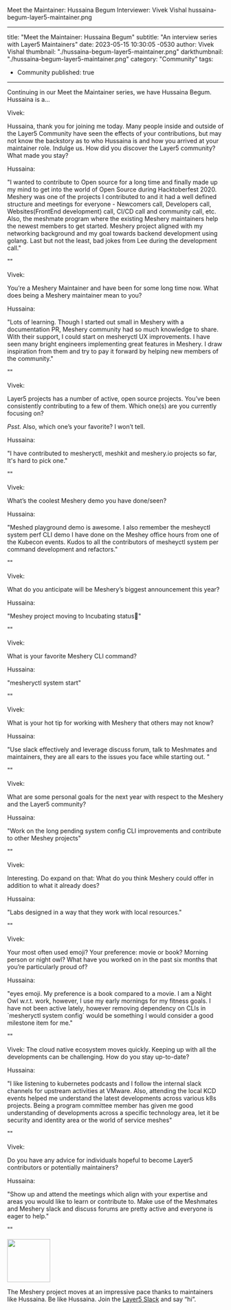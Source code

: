 
Meet the Maintainer: Hussaina Begum 
Interviewer: Vivek Vishal
hussaina-begum-layer5-maintainer.png

---
title: "Meet the Maintainer: Hussaina Begum"
subtitle: "An interview series with Layer5 Maintainers"
date: 2023-05-15 10:30:05 -0530
author: Vivek Vishal
thumbnail: "./hussaina-begum-layer5-maintainer.png"
darkthumbnail: "./hussaina-begum-layer5-maintainer.png"
category: "Community"
tags:
 - Community
published: true
---
<BlogWrapper>
<MeetTheMaintainer>

<div class="intro"><p>Continuing in our Meet the Maintainer series, we have Hussaina Begum. Hussaina is a… 
</p></div>

<div class="interviewer">
<span>Vivek:</span>
  <p>
    Hussaina, thank you for joining me today. Many people inside and outside of the Layer5 Community have seen the effects of your contributions, but may not know the backstory as to who Hussaina is and how you arrived at your maintainer role. Indulge us. How did you discover the Layer5 community? What made you stay?
  </p>
</div>

<div class="interviewee">
<span>Hussaina:</span>
  <p>
    "I wanted to contribute to Open source for a long time and finally made up my mind to get into the world of Open Source during Hacktoberfest 2020. Meshery was one of the projects I contributed to and it had a well defined structure and meetings for everyone - Newcomers call, Developers call, Websites(FrontEnd development) call, CI/CD call and community call, etc. Also, the meshmate program where the existing Meshery maintainers help the newest members to get started. Meshery project aligned with my networking background and my goal towards backend development using golang. Last but not the least, bad jokes from Lee during the development call."
  </p>
  <p>
    ""
  </p>
</div>

<div class="interviewer">
<span>Vivek:</span>
  <p>You’re a Meshery Maintainer and have been for some long time now. What does being a Meshery maintainer mean to you?</p></div>

<div class="interviewee">
<span>Hussaina:</span>
  <p>
    "Lots of learning. Though I started out small in Meshery with a documentation PR, Meshery community had so much knowledge to share. With their support, I could start on mesheryctl UX improvements. I have seen many bright engineers implementing great features in Meshery. I draw inspiration from them and try to pay it forward by helping new members of the community."
  </p>
  <p>
    ""
  </p>
</div>

<div class="interviewer">
<span>Vivek:</span>
  <p>
  <Link to="/projects">Layer5 projects</Link> has a number of active, open source projects. You’ve been consistently contributing to a few of them. Which one(s) are you currently focusing on? 

  <i>Psst.</i> Also, which one’s your favorite? I won’t tell.
</p></div>

<div class="interviewee">
<span>Hussaina:</span>
  <p>
    "I have contributed to mesheryctl, meshkit and meshery.io projects so far, It's hard to pick one."
  </p>
  <p>
    ""
  </p>
</div>

<div class="interviewer">
  <span>Vivek:</span>
  <p>
    What’s the coolest Meshery demo you have done/seen?
  </p>
</div>

<div class="interviewee">
<span>Hussaina:</span>
  <p>
    "Meshed playground demo is awesome. I also remember the mesheyctl system perf CLI demo I have done on the Meshey office hours from one of the Kubecon events. Kudos to all the contributors of mesheyctl system per command development and refactors."
  </p>
  <p>
    ""
  </p>
</div>

<div class="interviewer">
<span>Vivek:</span>
  <p>
    What do you anticipate will be Meshery’s biggest announcement this year?
  </p>
</div>

<div class="interviewee">
<span>Hussaina:</span>
  <p>
    "Meshey project moving to Incubating status🙂"
  </p>
  <p>
    ""
  </p>
</div>

<div class="interviewer">
<span>Vivek:</span>
  <p>
    What is your favorite Meshery CLI command?
  </p>
</div>


<div class="interviewee">
<span>Hussaina:</span>
  <p>
    "mesheryctl system start"
  </p>
  <p>
    ""
  </p>
</div>


<div class="interviewer">
<span>Vivek:</span>
  <p>
    What is your hot tip for working with Meshery that others may not know?
  </p>
</div>

<div class="interviewee">
<span>Hussaina:</span>
  <p>
    "Use slack effectively and leverage discuss forum, talk to Meshmates and maintainers, they are all ears to the issues you face while starting out. "
  </p>
  <p>
    ""
  </p>
</div>

<div class="interviewer">
<span>Vivek:</span>
  <p>
    What are some personal goals for the next year with respect to the Meshery and the Layer5 community?
  </p>
</div>

<div class="interviewee">
<span>Hussaina:</span>
  <p>
    "Work on the long pending system config CLI improvements and contribute to other Meshey projects"
  </p>
  <p>
    ""
  </p>
</div>

<div class="interviewer">
<span>Vivek:</span><p>
Interesting. Do expand on that: What do you think Meshery could offer in addition to what it already does?
</p>
</div>

<div class="interviewee">
<span>Hussaina:</span>
  <p>
    "Labs designed in a way that they work with local resources."
  </p>
  <p>
    ""
  </p>
</div>

<div class="interviewer">
<span>Vivek:</span>
  <p>
    Your most often used emoji? Your preference: movie or book? Morning person or night owl? What have you worked on in the past six months that you’re particularly proud of?
  </p>
</div>

<div class="interviewee">
<span>Hussaina:</span>
  <p>
    "eyes emoji. My preference is a book compared to a movie. I am a Night Owl w.r.t. work, however, I use my early mornings for my fitness goals. I have not been active lately, however removing dependency on CLIs in `mesheryctl system config` would be something I would consider a good milestone item for me."
  </p>
  <p>
    ""
  </p>
</div>

Vivek: The cloud native ecosystem moves quickly. Keeping up with all the developments can be challenging. How do you stay up-to-date?

<div class="interviewee">
<span>Hussaina:</span>
  <p>
    "I like listening to kubernetes podcasts and I follow the internal slack channels for upstream activities at VMware. Also, attending the local KCD events helped me understand the latest developments across various k8s projects. Being a program committee member has given me good understanding of developments across a specific technology area, let it be security and identity area or the world of service meshes"
  </p>
  <p>
    ""
  </p>
</div>

<div class="interviewer">
<span>Vivek:</span><p> Do you have any advice for individuals hopeful to become Layer5 contributors or potentially maintainers?
</p></div>

<div class="interviewee">
<span>Hussaina:</span>
  <p>
    "Show up and attend the meetings which align with your expertise and areas you would like to learn or contribute to. Make use of the Meshmates and Meshery slack and discuss forums are pretty active and everyone is eager to help."
  </p>
  <p>
    ""
  </p>
</div>

<div class="note"><img src={ForkLift} height="100px" /><p>The Meshery project moves at an impressive pace thanks to maintainers like Hussaina. Be like Hussaina. Join the <a href="https://slack.layer5.io">Layer5 Slack</a> and say “hi”.
</p></div>

</MeetTheMaintainer>
</BlogWrapper>
